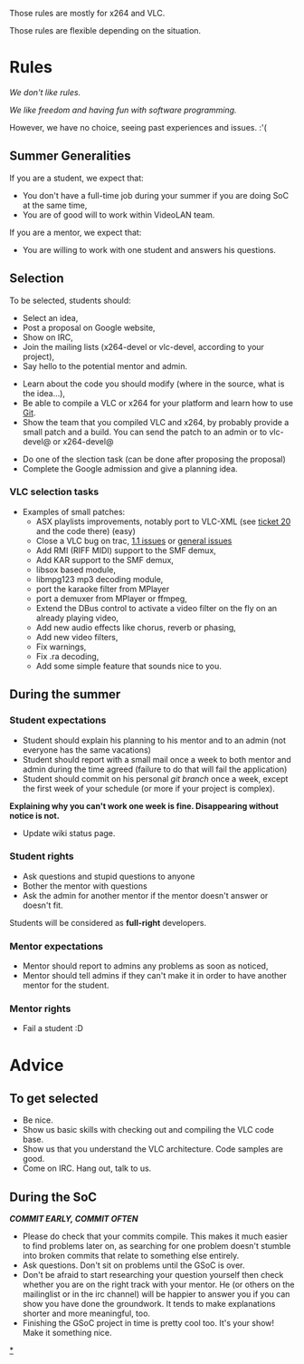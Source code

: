 Those rules are mostly for x264 and VLC.

Those rules are flexible depending on the situation.

= Rules =
''We don't like rules.''

''We like freedom and having fun with software programming.''

However, we have no choice, seeing past experiences and issues. :'(

== Summer Generalities ==
If you are a student, we expect that:
* You don't have a full-time job during your summer if you are doing SoC at the same time,
* You are of good will to work within VideoLAN team.

If you are a mentor, we expect that:
* You are willing to work with one student and answers his questions.

== Selection ==

To be selected, students should:
* Select an idea,
* Post a proposal on Google website,
* Show on IRC,
* Join the mailing lists (x264-devel or vlc-devel, according to your project),
* Say hello to the potential mentor and admin.


* Learn about the code you should modify (where in the source, what is the idea...),
* Be able to compile a VLC or x264 for your platform and learn how to use [[Git]].
* Show the team that you compiled VLC and x264, by probably provide a small patch and a build. You can send the patch to an admin or to vlc-devel@ or x264-devel@


* Do one of the slection task (can be done after proposing the proposal)
* Complete the Google admission and give a planning idea.

=== VLC selection tasks ===
* Examples of small patches:
** ASX playlists improvements, notably port to VLC-XML (see [http://trac.videolan.org/vlc/ticket/20 ticket 20] and the code there) (easy)
** Close a VLC bug on trac, [http://trac.videolan.org/vlc/query?status=assigned&status=new&status=reopened&group=status&milestone=1.1+bugs 1.1 issues] or [http://trac.videolan.org/vlc/query?status=assigned&status=new&status=reopened&group=status&milestone=Bugs+paradize general issues]
** Add RMI (RIFF MIDI) support to the SMF demux,
** Add KAR support to the SMF demux,
** libsox based module,
** libmpg123 mp3 decoding module,
** port the karaoke filter from MPlayer
** port a demuxer from MPlayer or ffmpeg,
** Extend the DBus control to activate a video filter on the fly on an already playing video,
** Add new audio effects like chorus, reverb or phasing,
** Add new video filters,
** Fix warnings,
** Fix .ra decoding,
** Add some simple feature that sounds nice to you.

== During the summer ==

=== Student expectations ===
* Student should explain his planning to his mentor and to an admin (not everyone has the same vacations)
* Student should report with a small mail once a week to both mentor and admin during the time agreed (failure to do that will fail the application)
* Student should commit on his personal ''git branch'' once a week, except the first week of your schedule (or more if your project is complex).
'''Explaining why you can't work one week is fine. Disappearing without notice is not.'''
* Update wiki status page.

=== Student rights ===
* Ask questions and stupid questions to anyone
* Bother the mentor with questions
* Ask the admin for another mentor if the mentor doesn't answer or doesn't fit.

Students will be considered as '''full-right''' developers.

=== Mentor expectations ===
* Mentor should report to admins any problems as soon as noticed, 
* Mentor should tell admins if they can't make it in order to have another mentor for the student.

=== Mentor rights ===
* Fail a student :D

= Advice =

== To get selected ==

* Be nice.
* Show us basic skills with checking out and compiling the VLC code base.
* Show us that you understand the VLC architecture. Code samples are good.
* Come on IRC. Hang out, talk to us.

== During the SoC ==
'''''COMMIT EARLY, COMMIT OFTEN'''''

* Please do check that your commits compile. This makes it much easier to find problems later on, as searching for one problem doesn't stumble into broken commits that relate to something else entirely.
* Ask questions. Don't sit on problems until the GSoC is over.
* Don't be afraid to start researching your question yourself then check whether you are on the right track with your mentor. He (or others on the mailinglist or in the irc channel) will be happier to answer you if you can show you have done the groundwork. It tends to make explanations shorter and more meaningful, too.
* Finishing the GSoC project in time is pretty cool too. It's your show! Make it something nice.

{{GSoC}}

[[Category:SoC 2011 Project|*]]